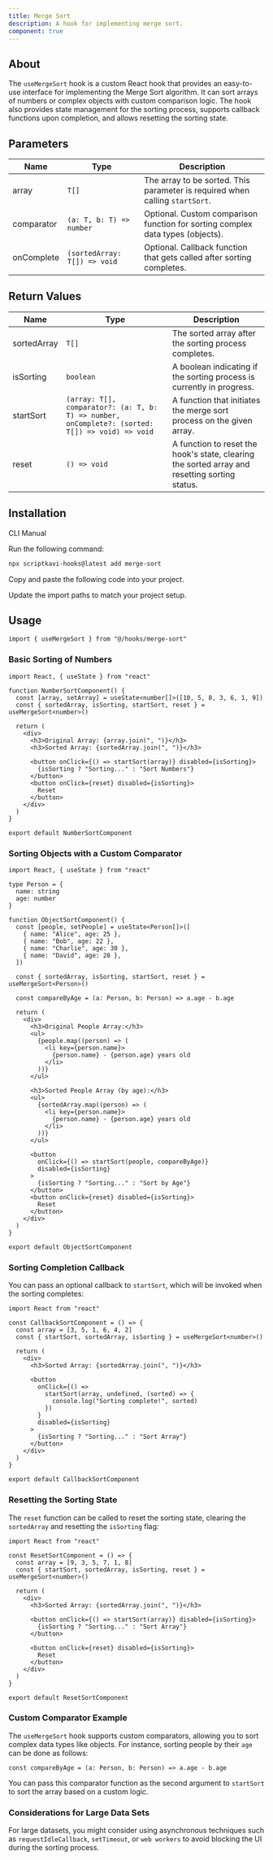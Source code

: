 ```yaml
---
title: Merge Sort
description: A hook for implementing merge sort.
component: true
---
```


## About

The `useMergeSort` hook is a custom React hook that provides an easy-to-use interface for implementing the Merge Sort algorithm. It can sort arrays of numbers or complex objects with custom comparison logic. The hook also provides state management for the sorting process, supports callback functions upon completion, and allows resetting the sorting state.

## Parameters

| Name       | Type                         | Description                                                                    |
| ---------- | ---------------------------- | ------------------------------------------------------------------------------ |
| array      | `T[]`                        | The array to be sorted. This parameter is required when calling `startSort`.   |
| comparator | `(a: T, b: T) => number`     | Optional. Custom comparison function for sorting complex data types (objects). |
| onComplete | `(sortedArray: T[]) => void` | Optional. Callback function that gets called after sorting completes.          |

## Return Values

| Name        | Type                                                                                            | Description                                                                                   |
| ----------- | ----------------------------------------------------------------------------------------------- | --------------------------------------------------------------------------------------------- |
| sortedArray | `T[]`                                                                                           | The sorted array after the sorting process completes.                                         |
| isSorting   | `boolean`                                                                                       | A boolean indicating if the sorting process is currently in progress.                         |
| startSort   | `(array: T[], comparator?: (a: T, b: T) => number, onComplete?: (sorted: T[]) => void) => void` | A function that initiates the merge sort process on the given array.                          |
| reset       | `() => void`                                                                                    | A function to reset the hook's state, clearing the sorted array and resetting sorting status. |

## Installation

<Tabs defaultValue="cli">

<TabsList>
  <TabsTrigger value="cli">CLI</TabsTrigger>
  <TabsTrigger value="manual">Manual</TabsTrigger>
</TabsList>

<TabsContent value="cli">

<Steps>

<Step>Run the following command:</Step>

```bash
npx scriptkavi-hooks@latest add merge-sort
```

</Steps>

</TabsContent>

<TabsContent value="manual">

<Steps>

<Step>Copy and paste the following code into your project.</Step>

<ComponentSource name="merge-sort" />

<Step>Update the import paths to match your project setup.</Step>

</Steps>

</TabsContent>

</Tabs>

## Usage

```tsx
import { useMergeSort } from "@/hooks/merge-sort"
```

### Basic Sorting of Numbers

```tsx
import React, { useState } from "react"

function NumberSortComponent() {
  const [array, setArray] = useState<number[]>([10, 5, 8, 3, 6, 1, 9])
  const { sortedArray, isSorting, startSort, reset } = useMergeSort<number>()

  return (
    <div>
      <h3>Original Array: {array.join(", ")}</h3>
      <h3>Sorted Array: {sortedArray.join(", ")}</h3>

      <button onClick={() => startSort(array)} disabled={isSorting}>
        {isSorting ? "Sorting..." : "Sort Numbers"}
      </button>
      <button onClick={reset} disabled={isSorting}>
        Reset
      </button>
    </div>
  )
}

export default NumberSortComponent
```

### Sorting Objects with a Custom Comparator

```tsx
import React, { useState } from "react"

type Person = {
  name: string
  age: number
}

function ObjectSortComponent() {
  const [people, setPeople] = useState<Person[]>([
    { name: "Alice", age: 25 },
    { name: "Bob", age: 22 },
    { name: "Charlie", age: 30 },
    { name: "David", age: 28 },
  ])

  const { sortedArray, isSorting, startSort, reset } = useMergeSort<Person>()

  const compareByAge = (a: Person, b: Person) => a.age - b.age

  return (
    <div>
      <h3>Original People Array:</h3>
      <ul>
        {people.map((person) => (
          <li key={person.name}>
            {person.name} - {person.age} years old
          </li>
        ))}
      </ul>

      <h3>Sorted People Array (by age):</h3>
      <ul>
        {sortedArray.map((person) => (
          <li key={person.name}>
            {person.name} - {person.age} years old
          </li>
        ))}
      </ul>

      <button
        onClick={() => startSort(people, compareByAge)}
        disabled={isSorting}
      >
        {isSorting ? "Sorting..." : "Sort by Age"}
      </button>
      <button onClick={reset} disabled={isSorting}>
        Reset
      </button>
    </div>
  )
}

export default ObjectSortComponent
```

### Sorting Completion Callback

You can pass an optional callback to `startSort`, which will be invoked when the sorting completes:

```tsx
import React from "react"

const CallbackSortComponent = () => {
  const array = [3, 5, 1, 6, 4, 2]
  const { startSort, sortedArray, isSorting } = useMergeSort<number>()

  return (
    <div>
      <h3>Sorted Array: {sortedArray.join(", ")}</h3>

      <button
        onClick={() =>
          startSort(array, undefined, (sorted) => {
            console.log("Sorting complete!", sorted)
          })
        }
        disabled={isSorting}
      >
        {isSorting ? "Sorting..." : "Sort Array"}
      </button>
    </div>
  )
}

export default CallbackSortComponent
```

### Resetting the Sorting State

The `reset` function can be called to reset the sorting state, clearing the `sortedArray` and resetting the `isSorting` flag:

```tsx
import React from "react"

const ResetSortComponent = () => {
  const array = [9, 3, 5, 7, 1, 8]
  const { startSort, sortedArray, isSorting, reset } = useMergeSort<number>()

  return (
    <div>
      <h3>Sorted Array: {sortedArray.join(", ")}</h3>

      <button onClick={() => startSort(array)} disabled={isSorting}>
        {isSorting ? "Sorting..." : "Sort Array"}
      </button>

      <button onClick={reset} disabled={isSorting}>
        Reset
      </button>
    </div>
  )
}

export default ResetSortComponent
```

### Custom Comparator Example

The `useMergeSort` hook supports custom comparators, allowing you to sort complex data types like objects. For instance, sorting people by their `age` can be done as follows:

```tsx
const compareByAge = (a: Person, b: Person) => a.age - b.age
```

You can pass this comparator function as the second argument to `startSort` to sort the array based on a custom logic.

### Considerations for Large Data Sets

For large datasets, you might consider using asynchronous techniques such as `requestIdleCallback`, `setTimeout`, or `web workers` to avoid blocking the UI during the sorting process.
